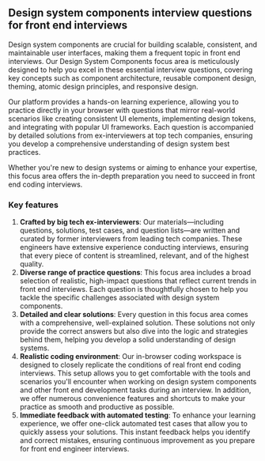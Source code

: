 ## Design system components interview questions for front end interviews

Design system components are crucial for building scalable, consistent, and maintainable user interfaces, making them a frequent topic in front end interviews. Our Design System Components focus area is meticulously designed to help you excel in these essential interview questions, covering key concepts such as component architecture, reusable component design, theming, atomic design principles, and responsive design.

Our platform provides a hands-on learning experience, allowing you to practice directly in your browser with questions that mirror real-world scenarios like creating consistent UI elements, implementing design tokens, and integrating with popular UI frameworks. Each question is accompanied by detailed solutions from ex-interviewers at top tech companies, ensuring you develop a comprehensive understanding of design system best practices.

Whether you're new to design systems or aiming to enhance your expertise, this focus area offers the in-depth preparation you need to succeed in front end coding interviews.

### Key features

1. **Crafted by big tech ex-interviewers**: Our materials—including questions, solutions, test cases, and question lists—are written and curated by former interviewers from leading tech companies. These engineers have extensive experience conducting interviews, ensuring that every piece of content is streamlined, relevant, and of the highest quality.
2. **Diverse range of practice questions**: This focus area includes a broad selection of realistic, high-impact questions that reflect current trends in front end interviews. Each question is thoughtfully chosen to help you tackle the specific challenges associated with design system components.
3. **Detailed and clear solutions**: Every question in this focus area comes with a comprehensive, well-explained solution. These solutions not only provide the correct answers but also dive into the logic and strategies behind them, helping you develop a solid understanding of design systems.
4. **Realistic coding environment**: Our in-browser coding workspace is designed to closely replicate the conditions of real front end coding interviews. This setup allows you to get comfortable with the tools and scenarios you'll encounter when working on design system components and other front end development tasks during an interview. In addition, we offer numerous convenience features and shortcuts to make your practice as smooth and productive as possible.
5. **Immediate feedback with automated testing**: To enhance your learning experience, we offer one-click automated test cases that allow you to quickly assess your solutions. This instant feedback helps you identify and correct mistakes, ensuring continuous improvement as you prepare for front end engineer interviews.
